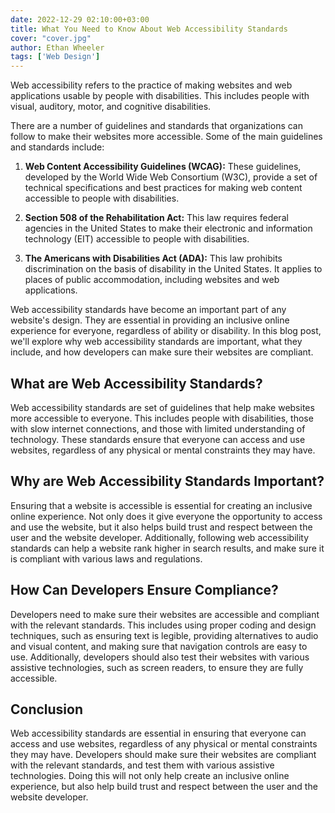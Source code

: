 ```yaml
---
date: 2022-12-29 02:10:00+03:00
title: What You Need to Know About Web Accessibility Standards
cover: "cover.jpg"
author: Ethan Wheeler
tags: ['Web Design']
---
```


Web accessibility refers to the practice of making websites and web applications usable by people
with disabilities. This includes people with visual, auditory, motor, and cognitive disabilities.

There are a number of guidelines and standards that organizations can follow to make their websites
more accessible. Some of the main guidelines and standards include:

1. **Web Content Accessibility Guidelines (WCAG):** These guidelines, developed by the World Wide Web Consortium (W3C), provide a set of technical specifications and best practices for making web content accessible to people with disabilities.

1. **Section 508 of the Rehabilitation Act:** This law requires federal agencies in the United States to make their electronic and information technology (EIT) accessible to people with disabilities.

1. **The Americans with Disabilities Act (ADA):** This law prohibits discrimination on the basis of disability in the United States. It applies to places of public accommodation, including websites and web applications.

Web accessibility standards have become an important part of any website's design. They are essential in providing an inclusive online experience for everyone, regardless of ability or disability. In this blog post, we'll explore why web accessibility standards are important, what they include, and how developers can make sure their websites are compliant.

## What are Web Accessibility Standards?

Web accessibility standards are set of guidelines that help make websites more accessible to everyone. This includes people with disabilities, those with slow internet connections, and those with limited understanding of technology. These standards ensure that everyone can access and use websites, regardless of any physical or mental constraints they may have.

## Why are Web Accessibility Standards Important?

Ensuring that a website is accessible is essential for creating an inclusive online experience. Not only does it give everyone the opportunity to access and use the website, but it also helps build trust and respect between the user and the website developer. Additionally, following web accessibility standards can help a website rank higher in search results, and make sure it is compliant with various laws and regulations.

## How Can Developers Ensure Compliance?

Developers need to make sure their websites are accessible and compliant with the relevant standards. This includes using proper coding and design techniques, such as ensuring text is legible, providing alternatives to audio and visual content, and making sure that navigation controls are easy to use. Additionally, developers should also test their websites with various assistive technologies, such as screen readers, to ensure they are fully accessible.

## Conclusion

Web accessibility standards are essential in ensuring that everyone can access and use websites,
regardless of any physical or mental constraints they may have. Developers should make sure their
websites are compliant with the relevant standards, and test them with various assistive
technologies. Doing this will not only help create an inclusive online experience, but also help
build trust and respect between the user and the website developer.
